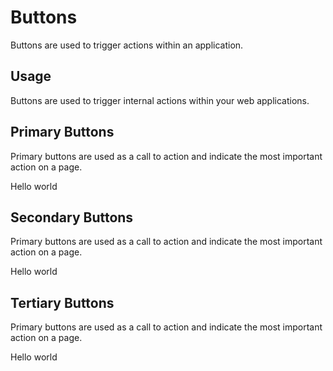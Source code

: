 
<Meta title="Design System|Buttons" component={PrimaryButton} />

# Buttons

Buttons are used to trigger actions within an application.

## Usage

Buttons are used to trigger internal actions within your web applications.

## Primary Buttons

Primary buttons are used as a call to action and indicate the most important action on a page.

<Preview withToolbar>
  <Story name="primary">
    <PrimaryButton onClick={action('button-click')} disabled={boolean("Disabled", false)}>Hello world</PrimaryButton>
  </Story>
</Preview>

## Secondary Buttons

Primary buttons are used as a call to action and indicate the most important action on a page.

<Story name="secondary">
  <SecondaryButton onClick={action('button-click')} disabled={boolean("Disabled", false)}>Hello world</SecondaryButton>
</Story>

## Tertiary Buttons

Primary buttons are used as a call to action and indicate the most important action on a page.

<Story name="tertiary">
  <TertiaryButton onClick={action('button-click')} disabled={boolean("Disabled", false)}>Hello world</TertiaryButton>
</Story>

